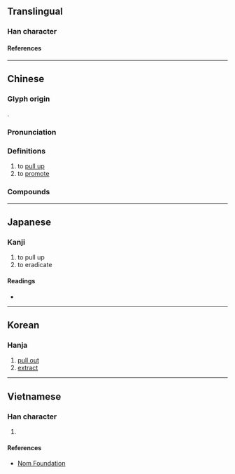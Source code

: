 {{character info/new}}
==Translingual==

===Han character===
{{Han char|rn=64|rad=手|as=09|sn=12|four=51014|canj=QSAV|ids=⿰扌匽}}

====References====
{{Han ref|kx=0443.040|dkj=12363|dj=0794.060|hdz=31913.040|uh=63E0}}

----

==Chinese==
{{zh-forms}}

===Glyph origin===
{{Han etym}}
{{Han compound|手|匽|ls=psc|c1=s|c2=p|t1=hand}}.

===Pronunciation===
{{zh-pron
|m=yà
|c=aat3
|md=ák
|mn=at
|mn-t=ag4
|w=4aq
|mc=y
|oc=y
|cat=v
}}

===Definitions===
{{zh-hanzi}}

# to [[pull up]]
# to [[promote]]

===Compounds===
{{zh-der|揠苗助長}}

----

==Japanese==

===Kanji===
{{ja-kanji|grade=|rs=手09}}

# to pull up
# to eradicate

====Readings====
* {{ja-readings|on=[[さつ]] (satsu), [[あつ]] (atsu)|kun=[[ぬく]] (nuku), [[ふだ]] (fuda)}}

----

==Korean==

===Hanja===
{{ko-hanja|hangeul=알|eumhun=|rv=al|mr=al|y=al}}

# [[pull out]]
# [[extract]]

----

==Vietnamese==

===Han character===
{{vi-hantu|rs=手09|[[kiền]], [[loát]]}}

# {{rfdef|vi|sort=手09}}

====References====
* [http://nomfoundation.org/common/nom_details.php?codepoint=63e0 Nom Foundation]